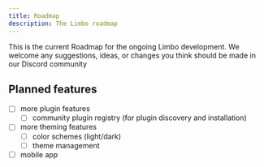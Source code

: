 ```yaml
---
title: Roadmap
description: The Limbo roadmap
---
```



This is the current Roadmap for the ongoing Limbo development. We welcome any suggestions, ideas, or changes you think should be made in our <DiscordInviteLink>Discord community</DiscordInviteLink>

## Planned features

- [ ] more plugin features
    - [ ] community plugin registry (for plugin discovery and installation)
- [ ] more theming features
    - [ ] color schemes (light/dark)
    - [ ] theme management
- [ ] mobile app
